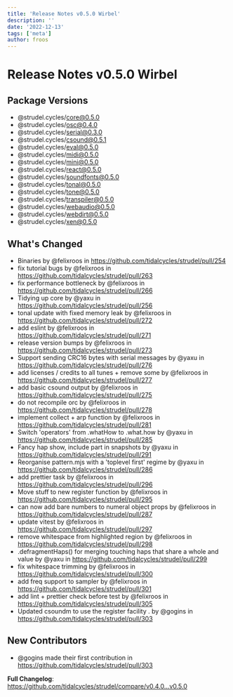 ```yaml
---
title: 'Release Notes v0.5.0 Wirbel'
description: ''
date: '2022-12-13'
tags: ['meta']
author: froos
---
```


# Release Notes v0.5.0 Wirbel

## Package Versions

- @strudel.cycles/core@0.5.0
- @strudel.cycles/osc@0.4.0
- @strudel.cycles/serial@0.3.0
- @strudel.cycles/csound@0.5.1
- @strudel.cycles/eval@0.5.0
- @strudel.cycles/midi@0.5.0
- @strudel.cycles/mini@0.5.0
- @strudel.cycles/react@0.5.0
- @strudel.cycles/soundfonts@0.5.0
- @strudel.cycles/tonal@0.5.0
- @strudel.cycles/tone@0.5.0
- @strudel.cycles/transpiler@0.5.0
- @strudel.cycles/webaudio@0.5.0
- @strudel.cycles/webdirt@0.5.0
- @strudel.cycles/xen@0.5.0

## What's Changed

- Binaries by @felixroos in https://github.com/tidalcycles/strudel/pull/254
- fix tutorial bugs by @felixroos in https://github.com/tidalcycles/strudel/pull/263
- fix performance bottleneck by @felixroos in https://github.com/tidalcycles/strudel/pull/266
- Tidying up core by @yaxu in https://github.com/tidalcycles/strudel/pull/256
- tonal update with fixed memory leak by @felixroos in https://github.com/tidalcycles/strudel/pull/272
- add eslint by @felixroos in https://github.com/tidalcycles/strudel/pull/271
- release version bumps by @felixroos in https://github.com/tidalcycles/strudel/pull/273
- Support sending CRC16 bytes with serial messages by @yaxu in https://github.com/tidalcycles/strudel/pull/276
- add licenses / credits to all tunes + remove some by @felixroos in https://github.com/tidalcycles/strudel/pull/277
- add basic csound output by @felixroos in https://github.com/tidalcycles/strudel/pull/275
- do not recompile orc by @felixroos in https://github.com/tidalcycles/strudel/pull/278
- implement collect + arp function by @felixroos in https://github.com/tidalcycles/strudel/pull/281
- Switch 'operators' from .whatHow to .what.how by @yaxu in https://github.com/tidalcycles/strudel/pull/285
- Fancy hap show, include part in snapshots by @yaxu in https://github.com/tidalcycles/strudel/pull/291
- Reorganise pattern.mjs with a 'toplevel first' regime by @yaxu in https://github.com/tidalcycles/strudel/pull/286
- add prettier task by @felixroos in https://github.com/tidalcycles/strudel/pull/296
- Move stuff to new register function by @felixroos in https://github.com/tidalcycles/strudel/pull/295
- can now add bare numbers to numeral object props by @felixroos in https://github.com/tidalcycles/strudel/pull/287
- update vitest by @felixroos in https://github.com/tidalcycles/strudel/pull/297
- remove whitespace from highlighted region by @felixroos in https://github.com/tidalcycles/strudel/pull/298
- .defragmentHaps() for merging touching haps that share a whole and value by @yaxu in https://github.com/tidalcycles/strudel/pull/299
- fix whitespace trimming by @felixroos in https://github.com/tidalcycles/strudel/pull/300
- add freq support to sampler by @felixroos in https://github.com/tidalcycles/strudel/pull/301
- add lint + prettier check before test by @felixroos in https://github.com/tidalcycles/strudel/pull/305
- Updated csoundm to use the register facility . by @gogins in https://github.com/tidalcycles/strudel/pull/303

## New Contributors

- @gogins made their first contribution in https://github.com/tidalcycles/strudel/pull/303

**Full Changelog**: https://github.com/tidalcycles/strudel/compare/v0.4.0...v0.5.0
